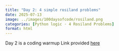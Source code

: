 ```yaml
---
title: "Day 2: 4 simple rosiland problems"
date: 2025-07-13
image: ../images/100daysofcode/rosiland.png
categories: [Python logic · 4 Rosiland Problems]
format: html
---
```

Day 2 is a coding warmup Link provided [here](https://github.com/ZackBioData/100days-of-coding/tree/main/Day%202%20-%204%20rosiland%20problems) 



